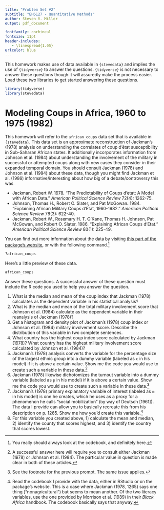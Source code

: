 ```yaml
---
title: "Problem Set #2"
subtitle: "EH6127 - Quantitative Methods"
author: Steven V. Miller
output: pdf_document

fontfamily: cochineal
fontsize: 11pt
header-includes:
   - \linespread{1.05}
urlcolor: blue
---
```


This homework makes use of data available in `{stevedata}` and implies the use of `{tidyverse}` to answer the questions. `{tidyverse}` is not necessary to answer these questions though it will assuredly make the process easier. Load these two libraries to get started answering these questions.

```r
library(tidyverse)
library(stevedata)
```


# Modeling Coups in Africa, 1960 to 1975 (1982)

This homework will refer to the `african_coups` data set that is available in `{stevedata}`. This data set is an approximate reconstruction of Jackman's (1978) analysis on understanding the correlates of coup d'état susceptibility in Sub-Saharan African states. It additionally incorporates information from Johnson et al. (1984) about understanding the involvement of the military in successful or attempted coups along with new cases they consider in their expanded temporal domain. You should consult Jackman (1978) and Johnson et al. (1984) about these data, though you might find Jackman et al. (1986) informative/interesting about how big of a debate/controversy this was.

<!-- This homework will refer to the `nesarc_drinkspd` data set that is available in `{stevedata}`. This data set is loosely modified from Wave 1 (2001-2) of the National Epidemiologic Survey on Alcohol and Related Conditions (NESARC) data set, which, in part, asks a nationally representative survey of 43,093 Americans to say how often they consume alcohol on a usual day in which they drink alcohol. You can find out more information about the data by visiting [this part of the package's website](http://svmiller.com/stevedata/reference/nesarc_drinkspd.html), or with the following command.[^anotherhint] -->

- Jackman, Robert W. 1978. "The Predictability of Coups d'etat: A Model with African Data." *American Political Science Review* 72(4): 1262-75.
- Johnson, Thomas H., Robert O. Slater, and Pat McGowan. 1984. "Explaining African Military Coups d'Etat, 1960-1982." *American Political Science Review* 78(3): 622-40.
- Jackman, Robert W., Rosemary H. T. O'Kane, Thomas H. Johnson, Pat McGowan, and Robert O. Slater. 1986. "Explaining African Coups d'Etat." *American Political Science Review* 80(1): 225-49.

You can find out more information about the data by visiting [this part of the package's website](http://svmiller.com/stevedata/reference/african_coups.html), or with the following command.[^anotherhint] 

```r
?african_coups
```


Here's a little preview of these data.

```r
african_coups
```

Answer these questions. A successful answer of these question must include the R code you used to help you answer the question.

1. What is the median and mean of the coup index that Jackman (1978) calculates as the dependent variable in his statistical analysis?
2. What is the median and mean of the total military involvement score that Johnson et al. (1984) calculate as the dependent variable in their reanalysis of Jackman (1978)?
3. Get a histogram and density plot of Jackman's (1978) coup index or Johnson et al. (1984) military involvement score. Describe the distribution of this variable in two complete sentences.
4. What country has the highest coup index score calculated by Jackman (1978)? What country has the highest military involvement score calculated by Johnson et al. (1984)?
5. Jackman's (1978) analysis converts the variable for the percentage size of the largest ethnic group into a dummy variable (labeled as `c` in his model) if it is above a certain value. Show me the code you would use to create such a variable in these data.[^yesiknow]
6. Jackman (1978) likewise dichotomizes the turnout variable into a dummy variable (labeled as `p` in his model) if it is above a certain value. Show me the code you would use to create such a variable in these data.[^seeabove]
7. Jackman's (1978) primary explanatory variable of interest (labeled as `m` in his model) is one he creates, which he uses as a proxy for a phenomenon he calls "social mobilization" (by way of Deutsch [1961]). The data I provide can allow you to basically recreate this from his description on p. 1265. Show me how you'd create this variable.[^checkmycomment]
8. For this variable you created above, 1) calculate the mean and median, 2) identify the county that scores highest, and 3) identify the country that scores lowest.

<!-- 2. What is the mode, median, and mean of the `ethrace2a` variable, and why is this a ridiculous question to ask? -->
<!-- 3. What is the mode, median, and mean of the `sex` variable? What does the mean tell you for a binary variable like this? -->
<!-- <!-- 4. Recode the `educ` variable into a `collegeed` variable that equals 1 if the respondent says they have a four-year college degree or more. --> 
<!-- 5. Recode the `ethrace2a` variable into a dummy `white` variable that equals 1 if the respondent is white (not Hispanic) and 0 if the respondent is some other race or is Hispanic. -->
<!-- 6. Look at the `marital` variable. How many people in the data say they living with someone as married (i.e. "sambos", as you might call them in Sweden)? -->
<!-- <!-- 7. Get a histogram of the `age` variable and tell me what you see. --> 
<!-- 6. Get a histogram of the `s2aq8b` variable and tell me what you see. -->
<!-- 7. The `s2aq8b` variable is taken "as is" from the original data set, and communicates the number of drinks of any alcoholic type that the respondent says they consume on a given day drinking alcohol in the past 12 months. There are two problematic possible values in here that no longer make this a count variable, as is. What are they, and why are they problematic? -->
<!-- 8.  Recode this variable into a more informative `drinks_consumed` variable, given what you know about the variable from the codebook. Explain what you're doing. -->


[^anotherhint]: You really should always look at the codebook, and definitely here.
[^yesiknow]: A successful answer here will require you to consult either Jackman (1978) or Johnson et al. (1984). The particular value in question is made clear in both of these articles.
[^seeabove]: See the footnote for the previous prompt. The same issue applies.
[^checkmycomment]: Read the codebook I provide with the data, either in RStudio or on the package's website. This is a case where Jackman (1978, 1265) says one thing ("nonagricultural") but seems to mean another. Of the two literacy variables, use the one provided by Morrison et al. (1989) in their *Black Africa* handbook. The codebook basically says that anyway.